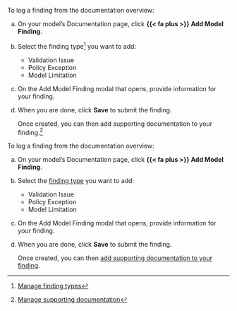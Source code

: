 
:::: {.content-visible unless-format="revealjs"}
To log a finding from the documentation overview: 

a. On your model's Documentation page, click **{{< fa plus >}} Add Model Finding**.

a. Select the finding type^[[Manage finding types](/guide/model-validation/manage-finding-types.qmd)] you want to add:

   - Validation Issue
   - Policy Exception
   - Model Limitation

a. On the Add Model Finding modal that opens, provide information for your finding.

a. When you are done, click **Save** to submit the finding. 

   Once created, you can then add supporting documentation to your finding.^[[Manage supporting documentation](/guide/model-validation/add-manage-model-findings.qmd#manage-supporting-documentation)]

::::

:::: {.content-hidden unless-format="revealjs"}
To log a finding from the documentation overview: 

a. On your model's Documentation page, click **{{< fa plus >}} Add Model Finding**.

a. Select the [finding type](/guide/model-validation/manage-finding-types.qmd){target="_blank"} you want to add:

   - Validation Issue
   - Policy Exception
   - Model Limitation

a. On the Add Model Finding modal that opens, provide information for your finding.

a. When you are done, click **Save** to submit the finding. 

   Once created, you can then [add supporting documentation to your finding](/guide/model-validation/add-manage-model-findings.qmd#manage-supporting-documentation){target="_blank"}.

::::
